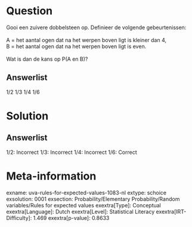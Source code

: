 Question
========

Gooi een zuivere dobbelsteen op. Definieer de volgende gebeurtenissen:\
\
A = het aantal ogen dat na het werpen boven ligt is kleiner dan 4,\
B = het aantal ogen dat na het werpen boven ligt is even.\
\
Wat is dan de kans op P(A en B)?

Answerlist
----------

1/2
1/3
1/4
1/6

Solution
========

Answerlist
----------

1/2: Incorrect
1/3: Incorrect
1/4: Incorrect
1/6: Correct

Meta-information
================
exname: uva-rules-for-expected-values-1083-nl
extype: schoice
exsolution: 0001
exsection: Probability/Elementary Probability/Random variables/Rules for expected values
exextra[Type]: Conceptual
exextra[Language]: Dutch
exextra[Level]: Statistical Literacy
exextra[IRT-Difficulty]: 1.469
exextra[p-value]: 0.8633
